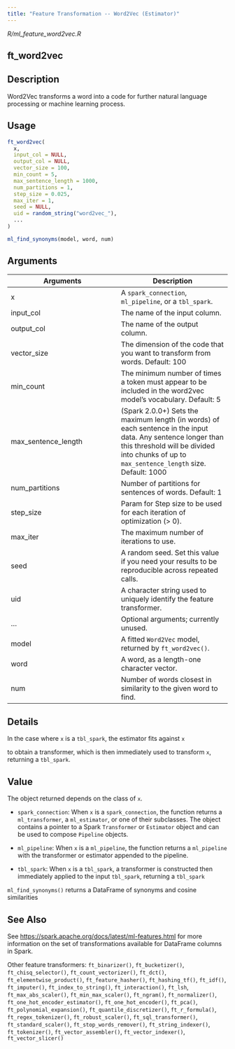 ```yaml
---
title: "Feature Transformation -- Word2Vec (Estimator)"
---
```


*R/ml_feature_word2vec.R*

## ft_word2vec

## Description
Word2Vec transforms a word into a code for further natural language processing or machine learning process. 


## Usage
```r
ft_word2vec( 
  x, 
  input_col = NULL, 
  output_col = NULL, 
  vector_size = 100, 
  min_count = 5, 
  max_sentence_length = 1000, 
  num_partitions = 1, 
  step_size = 0.025, 
  max_iter = 1, 
  seed = NULL, 
  uid = random_string("word2vec_"), 
  ... 
) 

ml_find_synonyms(model, word, num) 
```

## Arguments
|Arguments|Description|
|---|---|
| x | A `spark_connection`, `ml_pipeline`, or a `tbl_spark`. |
| input_col | The name of the input column. |
| output_col | The name of the output column. |
| vector_size | The dimension of the code that you want to transform from words. Default: 100 |
| min_count | The minimum number of times a token must appear to be included in the word2vec model's vocabulary. Default: 5 |
| max_sentence_length | (Spark 2.0.0+) Sets the maximum length (in words) of each sentence in the input data. Any sentence longer than this threshold will be divided into chunks of up to `max_sentence_length` size. Default: 1000 |
| num_partitions | Number of partitions for sentences of words. Default: 1 |
| step_size | Param for Step size to be used for each iteration of optimization (> 0). |
| max_iter | The maximum number of iterations to use. |
| seed | A random seed. Set this value if you need your results to be reproducible across repeated calls. |
| uid | A character string used to uniquely identify the feature transformer. |
| ... | Optional arguments; currently unused. |
| model | A fitted `Word2Vec` model, returned by `ft_word2vec()`. |
| word | A word, as a length-one character vector. |
| num | Number of words closest in similarity to the given word to find. |

## Details

In the case where `x` is a `tbl_spark`, the estimator fits against `x`

  to obtain a transformer, which is then immediately used to transform `x`, returning a `tbl_spark`. 


## Value

The object returned depends on the class of `x`. 

  

- `spark_connection`: When `x` is a `spark_connection`, the function returns a `ml_transformer`,   a `ml_estimator`, or one of their subclasses. The object contains a pointer to   a Spark `Transformer` or `Estimator` object and can be used to compose   `Pipeline` objects. 

  

- `ml_pipeline`: When `x` is a `ml_pipeline`, the function returns a `ml_pipeline` with   the transformer or estimator appended to the pipeline. 

  

- `tbl_spark`: When `x` is a `tbl_spark`, a transformer is constructed then   immediately applied to the input `tbl_spark`, returning a `tbl_spark`

`ml_find_synonyms()` returns a DataFrame of synonyms and cosine similarities 



## See Also

See [https://spark.apache.org/docs/latest/ml-features.html](https://spark.apache.org/docs/latest/ml-features.html) for   more information on the set of transformations available for DataFrame   columns in Spark. 

Other feature transformers:  `ft_binarizer()`, `ft_bucketizer()`, `ft_chisq_selector()`, `ft_count_vectorizer()`, `ft_dct()`, `ft_elementwise_product()`, `ft_feature_hasher()`, `ft_hashing_tf()`, `ft_idf()`, `ft_imputer()`, `ft_index_to_string()`, `ft_interaction()`, `ft_lsh`, `ft_max_abs_scaler()`, `ft_min_max_scaler()`, `ft_ngram()`, `ft_normalizer()`, `ft_one_hot_encoder_estimator()`, `ft_one_hot_encoder()`, `ft_pca()`, `ft_polynomial_expansion()`, `ft_quantile_discretizer()`, `ft_r_formula()`, `ft_regex_tokenizer()`, `ft_robust_scaler()`, `ft_sql_transformer()`, `ft_standard_scaler()`, `ft_stop_words_remover()`, `ft_string_indexer()`, `ft_tokenizer()`, `ft_vector_assembler()`, `ft_vector_indexer()`, `ft_vector_slicer()`

